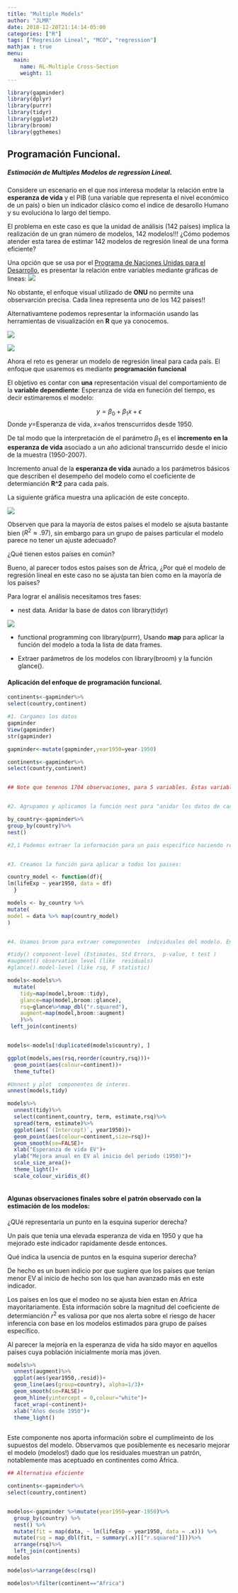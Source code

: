 ```yaml
---
title: "Multiple Models"
author: "JLMR"
date: 2018-12-28T21:14:14-05:00
categories: ["R"]
tags: ["Regresión Lineal", "MCO", "regression"]
mathjax : true
menu:
  main:
    name: RL-Multiple Cross-Section 
    weight: 11
---
```


```r
library(gapminder)
library(dplyr)
library(purrr)
library(tidyr)
library(ggplot2)
library(broom)
library(ggthemes)
```

## Programación Funcional. 

##### Estimación de Multiples Modelos de regression Lineal.


Considere un escenario en el que nos interesa modelar la relación entre la **esperanza de vida** y el PIB (una variable que representa el nivel económico de un país) o bien un indicador clásico como el indice de desarollo Humano  y su evolucióna lo largo del tiempo. 

El problema en este caso es que la unidad de análisis (142 países) implica la realización de  un gran número de modelos, 142 modelos!!! ¿Cómo podemos atender esta tarea de estimar 142 modelos de regresión lineal de una forma eficiente?

Una opción que se usa por el [Programa de Naciones Unidas para el Desarrollo](http://hdr.undp.org/en/data), es presentar la relación entre variables mediante gráficas de lineas:
![](/img/onu.jpg)

No obstante, el enfoque visual utilizado  de **ONU** no permite una observarción  precisa. Cada linea representa uno de los 142 paises!! 

Alternativamtene podemos representar la información usando las herramientas de visualización en **R** que ya conocemos. 

![](/img/continents.gif)


![](/img/p.gif)

Ahora el reto es generar un modelo de regresión lineal para cada país. El enfoque que usaremos es mediante **programación funcional**

El objetivo es contar con **una** representación visual del comportamiento de la **variable dependiente**: Esperanza de vida  en funeción del tiempo, es decir estimaremos el modelo: 

$$y=\beta_0+\beta_1x+\epsilon$$ Donde $y$=Esperanza de vida, $x=$años trenscurridos desde 1950.

De tal modo que la interpretación de el parámetro $\beta_1$ es el **incremento en la esperanza de vida** asociado a un año adicional transcurrido desde el inicio de la muestra (1950-2007).

Incremento anual de la **esperanza de vida** aunado a los parámetros básicos que describen el desempeño del modelo como el coeficiente de determianción **R^2** para cada país.

La siguiente gráfica muestra una aplicación de este concepto.


![](/img/purrr-gapminder.jpg)

Observen que para la mayoría de estos países el modelo se ajsuta bastante bien ($R^2\approx.97$), sin embargo para un grupo de paises particular el modelo parece no tener un ajuste adecuado? 

¿Qué tienen estos países en común?

Bueno,  al parecer todos estos paises son de África, ¿Por qué el modelo de regresión lineal en este caso no se ajusta tan bien como en la mayoría de los países? 


Para lograr el análisis necesitamos  tres fases:

+ nest data.  Anidar la base de datos con  library(tidyr) 

![](/img/nested.jpg)

+ functional programming con library(purrr), Usando  **map**  para aplicar la función del modelo a toda la lista de data frames.

+ Extraer parámetros de  los modelos con library(broom) y la función glance(). 

#### Aplicación del enfoque de programación funcional.

```r
continents<-gapminder%>%
select(country,continent)
```

```r
#1. Cargamos los datos
gapminder
View(gapminder)
str(gapminder)

gapminder<-mutate(gapminder,year1950=year-1950)

continents<-gapminder%>%
select(country,continent)


## Note que tenenos 1704 observaciones, para 5 variables. Estas variables como el GDP percapita, la esperanza de vida, la población   corresponden a 142 países en 5 continentes.


#2. Agrupamos y aplicamos la función nest para "anidar los datos de cada país  en, una nueva variable llamada data en forma de lista" 

by_country<-gapminder%>%
group_by(country)%>%
nest()

#2,1 Podemos extraer la información para un pais específico haciendo referencia a su indice. En este caso extraemos el caso de México  (index 83 en la lista).


#3. Creamos la función para aplicar a todos los paises:

country_model <- function(df){
lm(lifeExp ~ year1950, data = df)
  }

models <- by_country %>%
mutate(
model = data %>% map(country_model)
)


#4. Usamos broom para extraer comeponentes  individuales del modelo. En especial tidy para extraer el coeficeinte de determinación **rsq**

#tidy() component-level (Estimates, Std Errors,  p-value, t test )
#augment() observation level (like  residuals)
#glance().model-level (like rsq, F statistic) 

models<-models%>%
  mutate(
    tidy=map(model,broom::tidy),
    glance=map(model,broom::glance),
    rsq=glance%>%map_dbl("r.squared"),
    augment=map(model,broom::augment)
    )%>%
 left_join(continents)


models<-models[!duplicated(models$country), ]

```

```r
ggplot(models,aes(rsq,reorder(country,rsq)))+
  geom_point(aes(colour=continent))+
  theme_tufte()

```


```r
#Unnest y plot  componentes de interes. 
unnest(models,tidy)

models%>%
  unnest(tidy)%>%
  select(continent,country, term, estimate,rsq)%>%
  spread(term, estimate)%>%
  ggplot(aes(`(Intercept)`, year1950))+
  geom_point(aes(colour=continent,size=rsq))+
  geom_smooth(se=FALSE)+
  xlab("Esperanza de vida EV")+
  ylab("Mejora anual en EV al inicio del periodo (1950)")+
  scale_size_area()+
  theme_light()+
  scale_colour_viridis_d()
  
```
#### Algunas observaciones finales sobre el patrón observado con la estimación de los modelos:


¿QUé representaría un punto en la esquina superior derecha?

Un país que tenia una elevada esperanza de vida en 1950 y que ha mejorado este indicador  rapidamente desde entonces. 

Qué indica la usencia de puntos en la esquina superior derecha?

De hecho es un buen indicio por que sugiere que los países que tenian menor EV al inicio de hecho son los que han avanzado más en este indicador.


Los paises en los que el modeo no se ajusta bien estan en Africa mayoritariamente.
Esta información sobre la magnitud del coeficiente de determianción $r^2$ es valiosa por que nos alerta sobre el riesgo de hacer inferencia con base en los modelos estimados para grupo de países específico. 

Al parecer la mejoría en la esperanza de vida ha sido mayor en aquellos paises cuya población inicialmente moría mas jóven. 




```r
models%>%
  unnest(augment)%>%
  ggplot(aes(year1950,.resid))+
  geom_line(aes(group=country), alpha=1/3)+
  geom_smooth(se=FALSE)+
  geom_hline(yintercept = 0,colour="white")+
  facet_wrap(~continent)+
  xlab("Años desde 1950")+
  theme_light()
  
```

Este componente nos aporta información sobre el cumplimeinto de los supuestos del modelo. Observamos que posiblemente es necesario mejorar el modelo (modelos!) dado que los residuales muestran un patrón, notablemente mas aceptuado en continentes como África.

```r

## Alternativa eficiente

continents<-gapminder%>%
select(country,continent)


modelos<-gapminder %>%mutate(year1950=year-1950)%>%
  group_by(country) %>%
  nest() %>%  
  mutate(fit = map(data, ~ lm(lifeExp ~ year1950, data = .x))) %>%
  mutate(rsq = map_dbl(fit, ~ summary(.x)[["r.squared"]]))%>% 
  arrange(rsq)%>%
  left_join(continents)
modelos

modelos%>%arrange(desc(rsq))

modelos%>%filter(continent=="Africa")
```





